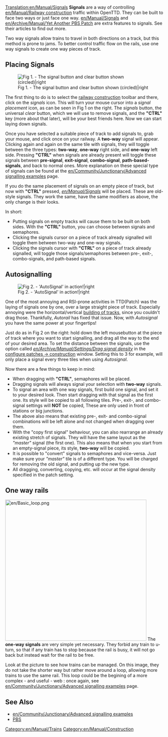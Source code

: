 [[Translation:en/Manual/Signals]]
'''Signals''' are a way of controlling [[en/Manual/Railway construction]] traffic within OpenTTD. They can be built to face two ways or just face one way. [[en/Manual/Signals]] and [[en/Archive/Manual/Yet Another PBS Patch]] are extra features to signals. See their articles to find out more.

Two way signals allow trains to travel in both directions on a track, but this method is prone to jams. To better control traffic flow on the rails, use one way signals to create one way pieces of track.

==Placing Signals==

[[File:en/Signals-icon.png|none|frame|Fig 1. - The signal button and clear button shown (circled)|right]]

The first thing to do is to select the [[en/Manual/Railway construction|railway construction]] toolbar and there, click on the ''signals'' icon. This will turn your mouse cursor into a ''signal placement'' icon, as can be seen in Fig 1 on the right. The ''signals'' button, the universal ''clear'' button, which we will use to remove signals, and the '''"CTRL"''' key (more about that later), will be your best friends here. Now we can start laying down signals.

Once you have selected a suitable piece of track to add signals to, grab your mouse, and click once on your railway. A '''two-way''' signal will appear. Clicking again and again on the same tile with signals, they will toggle between the three types: '''two-way''', '''one-way''' right side, and '''one-way''' left side. Pressing '''"CTRL"''' when signals are already present will toggle these signals between '''pre-signal''', '''exit-signal''', '''combo-signal''', '''path-based-signals''', and back to normal ones. More explanation on these special type of signals can be found at the [[en/Community/Junctionary/Advanced signalling examples]] page.

If you do the same placement of signals on an empty piece of track, but now with '''"CTRL"''' pressed, ''[[en/Manual/Signals]]'' will be placed. These are old-style signals. They work the same, have the same modifiers as above, the only change is their looks.

In short:

* Putting signals on empty tracks will cause them to be built on both sides. With the '''"CTRL"''' button, you can choose between signals and semaphores.
* Clicking the signals cursor on a piece of track already signalled will toggle them between two-way and one-way signals.
* Clicking the signals cursor with '''"CTRL"''' on a piece of track already signalled, will toggle those signals/semaphores between pre-, exit-, combo-signals, and path-based signals.

==Autosignalling==

[[File:en/Archive/Manual/Settings/Drag-signals.png|none|frame|Fig 2. - 'AutoSignal' in action!|right]]

One of the most annoying and RSI-prone activities in TTD(Patch) was the laying of signals one by one, over a large straight piece of track. Especially annoying were the horizontal/vertical [[en/Manual/Building tracks|building of tracks]], since you couldn't drag those. Thankfully, ''Autorail'' has fixed that issue. Now, with ''Autosignal'' you have the same power at your fingertips!

Just do as in Fig 2 on the right: hold down the left mousebutton at the piece of track where you want to start signalling, and drag all the way to the end of your desired area. To set the distance between the signals, use the option called ''[[en/Archive/Manual/Settings/Drag signal density]]'' in the [[en/Archive/Manual/Settings/Configuring patches/Construction|configure patches -> construction]] window. Setting this to 3 for example, will only place a signal every three tiles when using ''Autosignal''.

Now there are a few things to keep in mind:

* When dragging with '''"CTRL"''', semaphores will be placed.
* Dragging signals will always signal your selection with '''two-way''' signals.
* To signal an area with one way signals, first build one signal, and set it to your desired look. Then start dragging with that signal as the first one. Its style will be copied to all following tiles. Pre-, exit-, and combo-signal settings will '''NOT''' be copied, These are only used in front of stations or big junctions.
* The above also means that existing pre-, exit- and combo-signal combinations will be left alone and not changed when dragging over them.
* With the "copy first signal" behaviour, you can also rearrange an already existing stretch of signals. They will have the same layout as the ''"master"'' signal (the first one). This also means that when you start from an empty-signal piece, its style, '''two-way''' will be copied.
* It is possible to "convert" signals to semaphores and vice-versa. Just make sure your ''"master"'' tile is of a different type. You will be charged for removing the old signal, and putting up the new type.
* All dragging, converting, copying, etc. will occur at the signal density specified in the patch setting.

== One way rails ==
[[File:en/Basic loop.png|450px|left]]
The '''one-way signals''' are very simple yet necessary. They forbid any train to u-turn, so that if any train has to stop  because the rail is busy, it will not go back but instead wait for the rail to be free.

Look at the picture to see how trains can be managed. On this image, they do not take the shorter way but rather move around a loop, allowing more trains to use the same rail. This loop could be the begining of a more complex - and useful - web : once again, see [[en/Community/Junctionary/Advanced signalling examples]] page.

==See Also==

* [[en/Community/Junctionary/Advanced signalling examples]]
* [[en/Archive/Manual/Yet Another PBS Patch|PBS]]

[[Category:en/Manual/Trains]]
[[Category:en/Manual/Construction]]